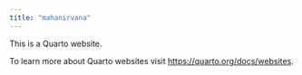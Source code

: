 ```yaml
---
title: "mahanirvana"
---
```


This is a Quarto website.

To learn more about Quarto websites visit <https://quarto.org/docs/websites>.
